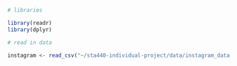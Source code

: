 ```r
# libraries

library(readr)
library(dplyr)

# read in data

instagram <- read_csv("~/sta440-individual-project/data/instagram_data.csv")
```

